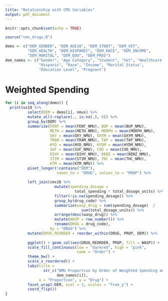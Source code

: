 ```yaml
---
title: "Relationship with CMS Variables"
output: pdf_document
---
```


```r
knitr::opts_chunk$set(echo = TRUE)
```

```r
source("cms_drugs.R")

dems <- c("DEM_GENDER", "DEM_AGE10", "DEM_STDNT", "DEM_VET",
          "DEM_HEALTH", "DEM_HISPANIC", "DEM_RACE", "DEM_INCOME",
          "DEM_MARITAL", "DEM_EDU", "DEM_PREG")
dem_names <- c("Gender", "Age Category", "Student", "Vet", "Healthcare Worker",
               "Hispanic", "Race", "Income", "Marital Status",
               "Education Level", "Pregnant")
```

# Weighted Spending

```r
for (i in seq_along(dems)) {
  print(us18 %>%
          select(DEM = dems[i], nmus) %>%
          mutate_all(~replace(., is.na(.), 0)) %>%
          group_by(DEM) %>%
          summarize(FENT = mean(FENT_NMU), BUP = mean(BUP_NMU),
                    METH = mean(METH_NMU), MORPH = mean(MORPH_NMU),
                    OXY = mean(OXY_NMU), OXYM = mean(OXYM_NMU),
                    TRAM = mean(TRAM_NMU), TAP = mean(TAP_NMU),
                    HYD = mean(HYD_NMU), HYDM = mean(HYDM_NMU),
                    SUF = mean(SUF_NMU), COD = mean(COD_NMU),
                    DIHY = mean(DIHY_NMU), BENZ = mean(BENZ_NMU),
                    STIM = mean(STIM_NMU), THC = mean(THC_NMU),
                    KTM = mean(KTM_NMU)) %>%
          pivot_longer(!contains("DEM"),
                       names_to = "DRUG", values_to = "PROP") %>%
          
          left_join(cms18 %>%
                      mutate(spending_dosage =
                               total_spending * total_dosage_units) %>%
                      filter(!is.na(spending_dosage)) %>%
                      group_by(drug_code) %>%
                      summarize(wasp_drug = sum(spending_dosage)  /
                                  sum(total_dosage_units)) %>%
                      arrange(desc(wasp_drug)) %>%
                      mutate(WASP = row_number()) %>%
                      rename(DRUG = drug_code),
                    by = "DRUG") %>%
          mutate(DRUG_REORDER = reorder_within(DRUG, PROP, DEM)) %>%
          
          ggplot() + geom_col(aes(DRUG_REORDER, PROP, fill = WASP)) +
          scale_fill_continuous(low = "darkred", high = "pink",
                                name = "Order") +
          theme_bw() +
          scale_x_reordered() +
          labs(title =
                 str_c("NMU Proportion by Order of Weighted Spending and ",
                       dem_names[i]),
               x = "Proportion", y = "Drug") +
          facet_wrap(~DEM, ncol = 3, scales = "free_y") +
          coord_flip())
}
```
